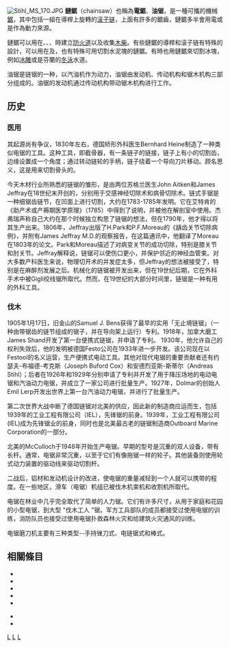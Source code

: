 {{unreferenced|time=2017-03-17T16:53:18+00:00}}
[[File:Stihl_MS_170.JPG|thumb]]
'''鏈鋸'''（chainsaw）也稱為'''電鋸'''、'''油锯'''，是一種可攜的機械[[鋸|鋸]]，其中包括一組在導桿上旋轉的[[滚子链|滚子链]]，上面有許多的鋸齒，鏈鋸多半會用電或是{{le|小型引擎|Small engine}}作為動力來源。

鏈鋸可以用在{{le|砍樹|felling}}、{{le|造材|Log bucking|分段}}、{{le|修枝|pruning}}、{{le|林火扑灭|wildland fire suppression}}時建立[[防火道|防火道]]以及收集[[木柴|木柴]]。有些鏈鋸的導桿和滚子链有特殊的設計，可以用在{{le|鏈鋸雕刻|Chainsaw carving}}及{{le|鏈鋸磨|chainsaw mill}}，也有特殊可用切割水泥塊的鏈鋸。有時也用鏈鋸來切割冰塊，例如[[冰雕|冰雕]]或是芬蘭的[[冬泳|冬泳]]水道。

油锯是链锯的一种，以汽油机作为动力，油锯由发动机、传动机构和锯木机构三部分组成的。油锯的发动机通过传动机构带动锯木机构进行工作。

==历史==
===医用===
其起源尚有争议，1830年左右，德国矫形外科医生Bernhard Heine制造了一种类似电锯的工具。这种工具，即截骨器，有一条链子的链接，链子上有小的切割齿，边缘设置成一个角度；通过转动链轮的手柄，链子绕着一个导向刀片移动。顾名思义，这是用来切割骨头的。

今天木材行业所熟悉的链锯的雏形，是由两位苏格兰医生John Aitken和James Jeffray在18世纪末开创的，分别用于交感神经切除术和病骨切除术。链式手锯是一种细锯齿链节，在凹面上进行切割，大约在1783-1785年发明。它在艾特肯的《助产术或产褥期医学原理》（1785）中得到了说明，并被他在解剖室中使用。杰弗瑞声称自己大约在那个时候独立构思了链锯的想法，但在1790年，他才得以将其生产出来。1806年，Jeffray出版了H.Park和P.F.Moreau的《龋齿关节切除病例》，并附有James Jeffray M.D.的观察报告，在这篇通讯中，他翻译了Moreau在1803年的论文。Park和Moreau描述了对病变关节的成功切除，特别是膝关节和肘关节。Jeffray解释说，链锯可以使伤口更小，并保护邻近的神经血管束。对大多数产科医生来说，物理切开术的并发症太多，但Jeffray的想法被接受了，特别是在麻醉剂发展之后。机械化的链锯被开发出来，但在19世纪后期，它在外科手术中被Gigli绞线锯所取代。然而，在19世纪的大部分时间里，链锯是一种有用的外科工具。

===伐木===
1905年1月17日，旧金山的Samuel J. Bens获得了最早的实用「无止境链锯」（一种由带锯齿的链节组成的锯子，并在导向架上运行）专利。1918年，加拿大磨工James Shand开发了第一台便携式链锯，并申请了专利。 1930年，他允许自己的权利失效后，他的发明被德国Festo公司在1933年进一步开发。该公司现在以Festool的名义运营，生产便携式电动工具。其他对现代电锯的重要贡献者还有约瑟夫-布福德-考克斯（Joseph Buford Cox）和安德烈亚斯-斯蒂尔（Andreas Stihl）；后者在1926年和1929年分别申请了专利并开发了用于降压场地的电动电锯和汽油动力电锯，并成立了一家公司进行批量生产。1927年，Dolmar的创始人Emil Lerp开发出世界上第一台汽油动力电锯，并进行了批量生产。

第二次世界大战中断了德国链锯对北美的供应，因此新的制造商应运而生，包括1939年的工业工程有限公司（IEL），先锋锯的前身。1939年，工业工程有限公司(IEL)成为先锋锯业的前身，同时也是北美最古老的链锯制造商Outboard Marine Corporation的一部分。

北美的McCulloch于1948年开始生产电锯。早期的型号是沉重的双人设备，带有长杆。通常，电锯非常沉重，以至于它们有像拖锯一样的轮子。其他装备则使用轮式动力装置的驱动线来驱动切割杆。

二战后，铝材和发动机设计的改进，使电锯的重量减轻到一个人就可以携带的程度。在一些地区，滑车（电锯）机组已被伐木机束机和收割机所取代。

电锯在林业中几乎完全取代了简单的人力锯。它们有许多尺寸，从用于家庭和花园的小型电锯，到大型 "伐木工人 "锯。军方工兵部队的成员都接受过使用电锯的训练，消防队员也接受过使用电锯扑救森林火灾和给建筑火灾通风的训练。

电锯磨刀机主要有三种类型--手持锉刀式、电链锯式和棒式。

== 相關條目 ==
* {{le|帶鋸|Bandsaw}}
* {{le|流行文化中的電鋸|Chainsaws in popular culture}}
* {{le|圓鋸|Circular saw}}
* {{le|拉锯|Dragsaw}}
* {{le|缕花锯|Jigsaw (power tool)}}
<!--* [[Portable_sawmill|Portable sawmill]]-->
* {{le|鋸鏈|Saw chain}}
* {{le|小型引擎|Small engine}}

{{園藝工具}}
[[Category:切割工具|L]]
[[Category:木工工具|L]]
[[Category:園藝工具|L]]